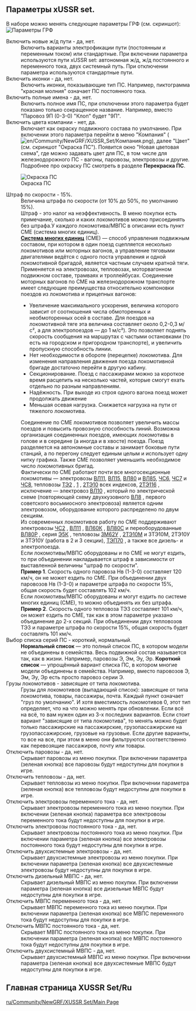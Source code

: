 == Параметры xUSSR set.==
В наборе можно менять следующие параметры ГРФ (см. скриншот):
[[File:en/Параметры ГРФ.png|frame| Параметры ГРФ]]
; Включить новые ж/д пути - да, нет.
: Включить варианты электрофикации пути (постоянным и переменным током) или стандартные. При включении параметра используются пути xUSSR set: автономная ж/д, ж/д постоянного и переменного тока, двух системный путь. При отключении параметра используются стандартные пути.
; Включить иконки - да, нет.
:Включить иконки, показывающие тип ПС. Например, пиктограмма "красная молния" означает ПС постоянного тока.
; Включить полные имена - да, нет.
:Включить полное имя ПС, при отключении этого параметра будет показано только сокращенное название. Например, вместо "Паровоз 9П (0-3-0) "Клоп" будет "9П". 
;Включить цвета компании - нет, да.
:Включает как окраску подвижного состава по умолчанию. При включении этого параметра перейти в меню "Компания" ([[File:en/Community/NewGRF/XUSSR Set/Компания.png]]), далее "Цвет" (см. скриншот "Окраска ПС"). Появится окно "Новая цветовая схема",  где можно задавать  цвет для ПС, в том числе для железнодорожного ПС - вагоны, паровозы, электровозы и другие. Подробнее про окраску ПС смотреть в разделе '''Перекраска ПС'''.
[[File:en/Окраска ПС.png|frame| Окраска ПС]]
; Штраф по скорости - 15%.
:Величина штрафа по скорости (от 10% до 50%, по умолчанию 15%). 
:Штраф - это налог на неэффективность. В меню покупки есть примечание, сколько и каких локомотивов можно присоединять без штрафа.У каждого локомотива/МВПС в описании есть пункт СМЕ (система многих единиц). 
:[https://ru.wikipedia.org/wiki/Система_многих_единиц '''Система многих единиц'''] (СМЕ) — способ управления подвижным составом, при котором в один поезд сцепляется несколько локомотивов или моторных вагонов, а управление тяговыми двигателями ведётся с одного поста управления и одной локомотивной бригадой, является частным случаем кратной тяги. Применяется на электровозах, тепловозах, моторвагонном подвижном составе, трамваях и троллейбусах. Соединение моторных вагонов по СМЕ на железнодорожном транспорте имеет следующие преимущества относительно компоновки поездов из локомотива и прицепных вагонов:
:*Увеличение максимального ускорения, величина которого зависит от соотношения числа обмоторенных и необмоторенных осей в составе. Для поездов на локомотивной тяге эта величина составляет около 0,2-0,3 м/с², а для электропоездов — до 1 м/с²). Это позволяет поднять скорость сообщения на маршрутах с частыми остановками (то есть на городском и пригородном транспорте), и увеличить пропускную способность линии.
:*Нет необходимости в обороте (перецепке) локомотива. Для изменения направления движения поезда локомотивной бригаде достаточно перейти в другую кабину.
:*Секционирование. Поезд с пассажирами можно за короткое время расцепить на несколько частей, которые смогут ехать отдельно по разным направлениям.
:*Надёжность. При выходе из строя одного вагона поезд может продолжать движение
:*Меньшая осевая нагрузка. Снижается нагрузка на пути от тяжелого локомотива.
:Соединение по СМЕ локомотивов позволяет увеличить массы поездов и повысить провозную способность линий. Возможна организация соединенных поездов, имеющих локомотивы в голове и в середине (а иногда и в хвосте) поезда. Поезд разделяется на автономные составы и занимает боковые пути станций, а по перегону следует единым целым и использует одну нитку графика. Также СМЕ позволяет уменьшить необходимое число локомотивных бригад.
:Фактически по СМЕ работают почти все многосекционные локомотивы — электровозы [https://ru.wikipedia.org/wiki/ВЛ11 ВЛ11], [https://ru.wikipedia.org/wiki/ВЛ15 ВЛ15], [https://ru.wikipedia.org/wiki/ВЛ80 ВЛ80]  и [https://ru.wikipedia.org/wiki/ВЛ85 ВЛ85], [https://ru.wikipedia.org/wiki/ЧС6 ЧС6], [https://ru.wikipedia.org/wiki/ЧС7 ЧС7]  и [https://ru.wikipedia.org/wiki/ЧС8 ЧС8], тепловозы [https://ru.wikipedia.org/wiki/ТЭ2 ТЭ2] , [https://ru.wikipedia.org/wiki/ТЭ3ТЭ3] , [https://ru.wikipedia.org/wiki/ТЭ10 2ТЭ10]  всех индексов, [https://ru.wikipedia.org/wiki/2ТЭ116 2ТЭ116] , исключение — электровоз [https://ru.wikipedia.org/wiki/ВЛ10 ВЛ10] , который по электрической схеме (повторяющей схему двухкузовного [https://ru.wikipedia.org/wiki/ВЛ8 ВЛ8] , первого советского восьмиосного электровоза) является одним электровозом, оборудование которого распределено по двум секциям.
:Из современных локомотивов работу по СМЕ поддерживают электровозы [https://ru.wikipedia.org/wiki/ЧС2 ЧС2] , [https://ru.wikipedia.org/wiki/ВЛ11 ВЛ11] , [https://ru.wikipedia.org/wiki/ВЛ60 ВЛ60К] , [https://ru.wikipedia.org/wiki/ВЛ80 ВЛ80С] и переоборудованные [https://ru.wikipedia.org/wiki/ВЛ80 ВЛ80Р] , серия [https://ru.wikipedia.org/wiki/Э5К Э5К] , тепловозы [https://ru.wikipedia.org/wiki/М62_(тепловоз) 3М62У] , [https://ru.wikipedia.org/wiki/ТЭ10#2.D0.A2.D0.AD10 2ТЭ10М]  и 3ТЭ10М, 2ТЭ10У и 3ТЭ10У (работа в 2 и 3 секции), [https://ru.wikipedia.org/wiki/ТЭП70 ТЭП70] , а также все дизель- и электропоезда.
:Если локомотивы/МВПС оборудованы и по СМЕ не могут ездить, то при объединении накладывается штраф в зависимости от выставленной величины "штраф по скорости". 
:'''Пример 1'''. Скорость одного паровоза Нв (1-3-0) составляет 120 км/ч, он не может ездить по СМЕ. При объединении двух паровозов Нв (1-3-0) и параметре штрафа по скорости 15%, общая скорость будет составлять 102 км/ч.
:Если локомотивы/МВПС оборудованы и могут ездить по системе многих единиц (СМЕ), то можно объединять их без штрафа.  
:'''Пример 2'''. Скорость одного тепловоза ТЭ3 составляет 101 км/ч, он может ездить по СМЕ, так как в этом параметре указано объединение до 2-х секций. При объединении двух тепловозов ТЭ3 и параметре штрафа по скорости 15%, общая скорость будет составлять 101 км/ч.
; Выбор списка серий ПС - короткий, нормальный.
:'''Нормальный список''' — это полный список ПС, в котором  модели не объединены в семейства. Весь подвижной состав называется так, как в жизни. Например, паровозы Э, Эм, Эу, Эр.  '''Короткий список''' — упрощённый вариант списка ПС, в котором многие модели объединены в семейства. Например, вместо паровозов Э, Эм, Эу, Эр есть просто паровоз серии Э. 
;Грузы локомотивов - зависящие от типа локомотива.
: Грузы для локомотивов (выпадающий список): зависящие от типа локомотива, товары, пассажиры, почта. Каждый пункт означает "груз по умолчанию". И хотя вместимость локомотивов 0, этот тип определяет, что на что можно менять при обновлении. Если всё на всё, то вам нужен один из 3-х последних вариантов. Если стоит вариант "зависящие от типа локомотива", то менять можно будет только пассажирские на пассажирские, грузопассажирские на грузопассажирские, грузовые на грузовые. Если другие варианты, то все на все, при этом в меню они фильтруются соответственно как перевозящие пассажиров, почту или товары.
;Отключить паровозы - да, нет.
:Скрывает паровозы из меню покупки. При включении параметра (зеленая кнопка) все паровозы будут недоступны  для покупки в игре.
;Отключить тепловозы - да, нет.
:Скрывает тепловозы из меню покупки. При включении параметра (зеленая кнопка) все тепловозы будут недоступны  для покупки в игре.
;Отключить электровозы переменного тока - да, нет.
:Скрывает электровозы переменного тока из меню покупки. При включении (зеленая кнопка) параметра все электровозы переменного тока будут недоступны  для покупки в игре.
;Отключить электровозы постоянного тока - да, нет.
:Скрывает электровозы постоянного тока из меню покупки. При включении параметра (зеленая кнопка) все электровозы постоянного тока будут недоступны  для покупки в игре.
;Отключить двухсистемные электровозы - да, нет.
:Скрывает двухсистемные электровозы из меню покупки. При включении параметра (зеленая кнопка) все двухсистемные электровозы будут недоступны  для покупки в игре.
;Отключить дизельный МВПС - да, нет.
:Скрывает дизельный МВПС из меню покупки. При включении параметра (зеленая кнопка) все дизельные МВПС будут недоступны  для покупки в игре.
;Отключить МВПС переменного тока - да, нет.
:Скрывает МВПС переменного тока из меню покупки. При включении параметра (зеленая кнопка) все МВПС переменного тока будут недоступны  для покупки в игре.
;Отключить МВПС постоянного тока - да, нет.
:Скрывает МВПС постоянного тока из меню покупки. При включении параметра (зеленая кнопка) все МВПС постоянного тока будут недоступны  для покупки в игре.
;Отключить двухсистемный МВПС - да, нет.
:Скрывает двухсистемный МВПС из меню покупки. При включении параметра (зеленая кнопка) все двухсистемные МВПС будут недоступны  для покупки в игре.

==Главная страница XUSSR Set/Ru==
[[ru/Community/NewGRF/XUSSR Set/Main Page]]
